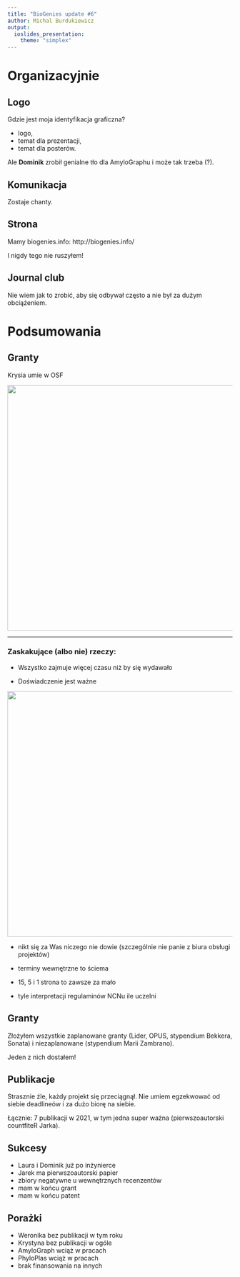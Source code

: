 ```yaml
---
title: "BioGenies update #6"
author: Michal Burdukiewicz
output: 
  ioslides_presentation:
    theme: "simplex"
---
```



<link href="https://fonts.googleapis.com/css?family=Montserrat&display=swap" rel="stylesheet">

<style>
slides > slide {
  font-family: 'Montserrat', sans-serif;
}

.center {
  display: block;
  margin-left: auto;
  margin-right: auto;

}


</style>

# Organizacyjnie

## Logo

Gdzie jest moja identyfikacja graficzna? 

 - logo,
 - temat dla prezentacji,
 - temat dla posterów.
 
Ale **Dominik** zrobił genialne tło dla AmyloGraphu i może tak trzeba (?).

## Komunikacja

Zostaje chanty.

## Strona

Mamy biogenies.info: http://biogenies.info/

I nigdy tego nie ruszyłem!

## Journal club

Nie wiem jak to zrobić, aby się odbywał często a nie był za dużym obciążeniem.

# Podsumowania

## Granty

Krysia umie w OSF

<img src="figures/Krysia.jpg" width="550">


---
### Zaskakujące (albo nie) rzeczy:

- Wszystko zajmuje więcej czasu niż by się wydawało

- Doświadczenie jest ważne

<img src="figures/s3.PNG" width="550">


- nikt się za Was niczego nie dowie (szczególnie nie panie z biura obsługi projektów)

- terminy wewnętrzne to ściema

- 15, 5 i 1 strona to zawsze za mało

- tyle interpretacji regulaminów NCNu ile uczelni

## Granty

Złożyłem wszystkie zaplanowane granty (Lider, OPUS, stypendium Bekkera, Sonata) i niezaplanowane (stypendium Marii Zambrano).

Jeden z nich dostałem!

## Publikacje

Strasznie źle, każdy projekt się przeciągnął. Nie umiem egzekwować od siebie deadlineów i za dużo biorę na siebie. 

Łącznie: 7 publikacji w 2021, w tym jedna super ważna (pierwszoautorski countfiteR Jarka).

## Sukcesy

 - Laura i Dominik już po inżynierce
 - Jarek ma pierwszoautorski papier
 - zbiory negatywne u wewnętrznych recenzentów
 - mam w końcu grant
 - mam w końcu patent

## Porażki

 - Weronika bez publikacji w tym roku
 - Krystyna bez publikacji w ogóle
 - AmyloGraph wciąż w pracach
 - PhyloPlas wciąż w pracach
 - brak finansowania na innych
